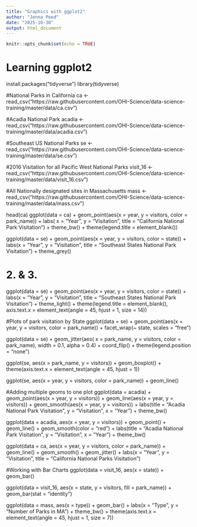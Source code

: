 ```yaml
---
title: "Graphics with ggplot2"
author: "Jenna Peed"
date: "2025-10-30"
output: html_document
---
```


```r
knitr::opts_chunk$set(echo = TRUE)
```

# Learning ggplot2

install.packages("tidyverse")
library(tidyverse)

#National Parks in California
ca <- read_csv("https://raw.githubusercontent.com/OHI-Science/data-science-training/master/data/ca.csv")

#Acadia National Park
acadia <- read_csv("https://raw.githubusercontent.com/OHI-Science/data-science-training/master/data/acadia.csv")

#Southeast US National Parks
se <- read_csv("https://raw.githubusercontent.com/OHI-Science/data-science-training/master/data/se.csv")

#2016 Visitation for all Pacific West National Parks
visit_16 <- read_csv("https://raw.githubusercontent.com/OHI-Science/data-science-training/master/data/visit_16.csv")

#All Nationally designated sites in Massachusetts
mass <- read_csv("https://raw.githubusercontent.com/OHI-Science/data-science-training/master/data/mass.csv")

head(ca)
ggplot(data = ca) +
  geom_point(aes(x = year, y = visitors, color =   park_name)) +
  labs( x = "Year",
        y = "Visitation",
        title = "California National Park Visitation") +
        theme_bw() +
        theme(legend.title = element_blank())

ggplot(data = se) +
  geom_point(aes(x = year, y = visitors, color = state)) +
  labs(x = "Year", y = "Visitation", title = "Southeast States National Park Visitation") +
  theme_grey()

# 2. & 3.
ggplot(data = se) +
  geom_point(aes(x = year, y = visitors, color = state)) +
  labs(x = "Year",
       y = "Visitation",
       title = "Southeast States National Park Visitation") +
  theme_light() +
  theme(legend.title = element_blank(),
        axis.text.x = element_text(angle = 45, hjust = 1, size = 14))

#Plots of park visitation by State
ggplot(data = se) +
  geom_point(aes(x = year, y = visitors, color = park_name)) +
  facet_wrap(~ state, scales = "free")

ggplot(data = se) +
  geom_jitter(aes( x = park_name, y = visitors, color = park_name), 
  width = 0.1,
  alpha = 0.4) +
  coord_flip() +
  theme(legend.position = "none")
  
ggplot(se, aes(x = park_name, y = visitors)) + 
  geom_boxplot() +
  theme(axis.text.x = element_text(angle = 45, hjust = 1))

ggplot(se, aes(x = year, y = visitors, color = park_name)) +
  geom_line()

#Adding multiple geoms to one plot
ggplot(data = acadia) + 
  geom_point(aes(x = year, y = visitors)) +
  geom_line(aes(x = year, y = visitors)) +
  geom_smooth(aes(x = year, y = visitors)) +
  labs(title = "Acadia National Park Visitation",
       y = "Visitation",
       x = "Year") +
  theme_bw()

ggplot(data = acadia, aes(x = year, y = visitors)) + 
  geom_point() +
  geom_line() +
  geom_smooth(color = "red") +
  labs(title = "Acadia National Park Visitation",
       y = "Visitation",
       x = "Year") +
  theme_bw()

ggplot(data = ca, aes(x = year, y = visitors, color = park_name)) +
  geom_line() +
  geom_smooth() +
  geom_jitter() +
  labs(x = "Year", y = "Visitation", title = "California National Parks Visitation")

#Working with Bar Charts
ggplot(data = visit_16, aes(x = state)) +
  geom_bar()

ggplot(data = visit_16, aes(x = state, y = visitors, fill = park_name)) +
  geom_bar(stat = "identity")

ggplot(data = mass, aes(x = type)) +
  geom_bar() +
  labs(x = "Type", y = "Number of Parks in MA") +
  theme_bw() +
  theme(axis.text.x = element_text(angle = 45, hjust = 1, size = 7))



